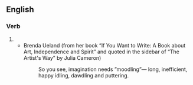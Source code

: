 ==English==

===Verb===
{{head|en|verb form}}

# {{present participle of|moodle|lang=en|nocat=1}}
#* Brenda Ueland (from her book “If You Want to Write: A Book about Art, Independence and Spirit” and quoted in the sidebar of “The Artist's Way” by Julia Cameron)
#*: So you see, imagination needs ”moodling”— long, inefficient, happy idling, dawdling and puttering.